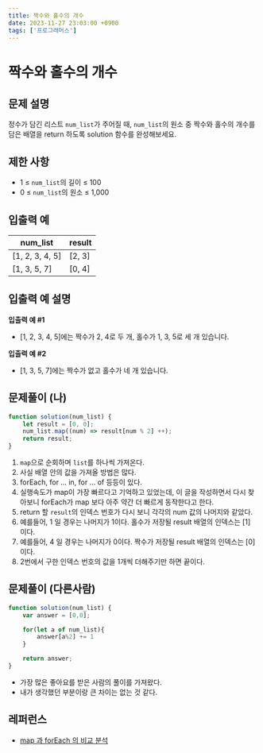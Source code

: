 ```yaml
---
title: 짝수와 홀수의 개수
date: 2023-11-27 23:03:00 +0900
tags: ['프로그래머스']
---
```


# 짝수와 홀수의 개수

## 문제 설명

정수가 담긴 리스트 `num_list`가 주어질 때, `num_list`의 원소 중 짝수와 홀수의 개수를 담은 배열을 return 하도록 solution 함수를 완성해보세요.

## 제한 사항

- 1 ≤ `num_list`의 길이 ≤ 100
- 0 ≤ `num_list`의 원소 ≤ 1,000

## 입출력 예

| num_list | result |
| --- | --- |
| [1, 2, 3, 4, 5] | [2, 3] |
| [1, 3, 5, 7] | [0, 4] |

## 입출력 예 설명

**입출력 예 #1**

- [1, 2, 3, 4, 5]에는 짝수가 2, 4로 두 개, 홀수가 1, 3, 5로 세 개 있습니다.

**입출력 예 #2**

- [1, 3, 5, 7]에는 짝수가 없고 홀수가 네 개 있습니다.

## 문제풀이 (나)

```jsx
function solution(num_list) {
    let result = [0, 0];
    num_list.map((num) => result[num % 2] ++);
    return result;
}
```

1. `map`으로 순회하며 `list`를 하나씩 가져온다.
 1. 사실 배열 안의 값을 가져올 방법은 많다.
 2. forEach, for … in, for … of 등등이 있다.
 3. 실행속도가 map이 가장 빠르다고 기억하고 있었는데, 이 글을 작성하면서 다시 찾아보니 forEach가 map 보다 아주 약간 더 빠르게 동작한다고 한다.
2. return 할 `result`의 인덱스 번호가 다시 보니 각각의 num 값의 나머지와 같았다.
 1. 예를들어, 1 일 경우는 나머지가 1이다. 홀수가 저장될 result 배열의 인덱스는 [1] 이다.
 2. 예를들어, 4 일 경우는 나머지가 0이다. 짝수가 저장될 result 배열의 인덱스는 [0] 이다.
3. 2번에서 구한 인덱스 번호의 값을 1개씩 더해주기만 하면 끝이다.

## 문제풀이 (다른사람)

```jsx
function solution(num_list) {
    var answer = [0,0];

    for(let a of num_list){
        answer[a%2] += 1
    }

    return answer;
}
```

- 가장 많은 좋아요를 받은 사람의 풀이를 가져왔다.
- 내가 생각했던 부분이랑 큰 차이는 없는 것 같다.

## 레퍼런스
- [map 과 forEach 의 비교 분석](https://pewww.tistory.com/12)